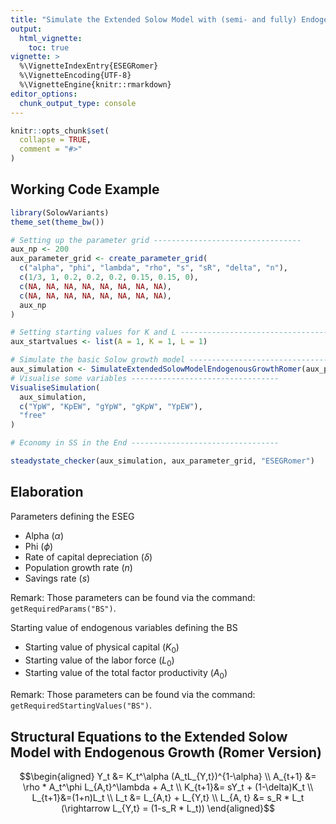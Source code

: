 ```yaml
---
title: "Simulate the Extended Solow Model with (semi- and fully) Endogenous Growth (Romer Version)"
output:
  html_vignette:
    toc: true
vignette: >
  %\VignetteIndexEntry{ESEGRomer}
  %\VignetteEncoding{UTF-8}
  %\VignetteEngine{knitr::rmarkdown}
editor_options: 
  chunk_output_type: console
---
```


```r
knitr::opts_chunk$set(
  collapse = TRUE,
  comment = "#>"
)
```

## Working Code Example
```r
library(SolowVariants)
theme_set(theme_bw())

# Setting up the parameter grid ---------------------------------
aux_np <- 200
aux_parameter_grid <- create_parameter_grid(
  c("alpha", "phi", "lambda", "rho", "s", "sR", "delta", "n"),
  c(1/3, 1, 0.2, 0.2, 0.2, 0.15, 0.15, 0),
  c(NA, NA, NA, NA, NA, NA, NA, NA),
  c(NA, NA, NA, NA, NA, NA, NA, NA),
  aux_np
)

# Setting starting values for K and L ---------------------------------
aux_startvalues <- list(A = 1, K = 1, L = 1)

# Simulate the basic Solow growth model ---------------------------------
aux_simulation <- SimulateExtendedSolowModelEndogenousGrowthRomer(aux_parameter_grid, aux_np, aux_startvalues)
# Visualise some variables ---------------------------------
VisualiseSimulation(
  aux_simulation,
  c("YpW", "KpEW", "gYpW", "gKpW", "YpEW"),
  "free"
)

# Economy in SS in the End ---------------------------------

steadystate_checker(aux_simulation, aux_parameter_grid, "ESEGRomer")

```

## Elaboration
Parameters defining the ESEG

* Alpha ($\alpha$)
* Phi ($\phi$)
* Rate of capital depreciation ($\delta$)
* Population growth rate ($n$)
* Savings rate ($s$)

Remark: Those parameters can be found via the command: `getRequiredParams("BS")`.

Starting value of endogenous variables defining the BS

* Starting value of physical capital ($K_0$)
* Starting value of the labor force ($L_0$)
* Starting value of the total factor productivity ($A_0$)

Remark: Those parameters can be found via the command: `getRequiredStartingValues("BS")`.

## Structural Equations to the Extended Solow Model with Endogenous Growth (Romer Version)
$$\begin{aligned}
Y_t &= K_t^\alpha (A_tL_{Y,t})^{1-\alpha} \\
A_{t+1} &= \rho * A_t^\phi L_{A,t}^\lambda + A_t \\
K_{t+1}&= sY_t + (1-\delta)K_t \\
L_{t+1}&=(1+n)L_t \\
L_t &= L_{A,t} + L_{Y,t} \\
L_{A, t} &= s_R * L_t (\rightarrow L_{Y,t} = (1-s_R * L_t))
\end{aligned}$$
